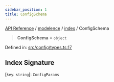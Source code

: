 ```yaml
---
sidebar_position: 1
title: ConfigSchema
---
```


[API Reference](/api-reference/modelence/index/type-aliases/../../../index) / [modelence](/api-reference/modelence/index/type-aliases/../../index) / [index](/api-reference/modelence/index/type-aliases/../index) / ConfigSchema

> **ConfigSchema** = `object`

Defined in: [src/config/types.ts:17](https://github.com/modelence/modelence/blob/7a30ecd22bee851ae2925fe6ba92db76a4d9e1d2/packages/modelence/src/config/types.ts#L17)

## Index Signature

\[`key`: `string`\]: `ConfigParams`
